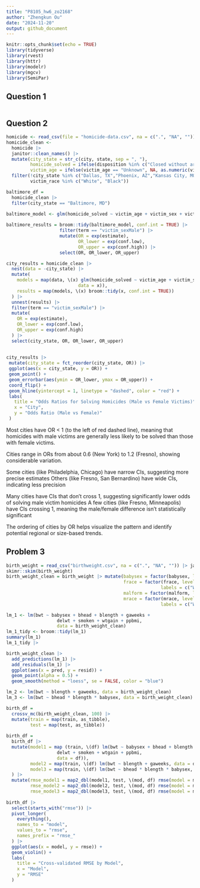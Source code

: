 ```yaml
---
title: "P8105_hw6_zo2168"
author: "Zhengkun Ou"
date: "2024-11-20"
output: github_document
---
```


```r
knitr::opts_chunk$set(echo = TRUE)
library(tidyverse)
library(rvest)
library(httr)
library(modelr)
library(mgcv)
library(SemiPar)
```

## Question 1
```r

```

## Question 2

```r
homicide <- read_csv(file = "homicide-data.csv", na = c(".", "NA", ""))
homicide_clean <- 
  homicide |> 
  janitor::clean_names() |>
  mutate(city_state = str_c(city, state, sep = ", "), 
         homicide_solved = ifelse(disposition %in% c("Closed without arrest", "Closed by arrest"), TRUE, FALSE),
         victim_age = ifelse(victim_age == "Unknown", NA, as.numeric(victim_age))) |>
  filter(!city_state %in% c("Dallas, TX","Phoenix, AZ","Kansas City, MO", "Tulsa, AL"), 
         victim_race %in% c("White", "Black"))

```

```r
baltimore_df = 
  homicide_clean |>
  filter(city_state == "Baltimore, MD")
  
baltimore_model <- glm(homicide_solved ~ victim_age + victim_sex + victim_race, data = baltimore_df)

baltimore_results = broom::tidy(baltimore_model, conf.int = TRUE) |>
                    filter(term == "victim_sexMale") |>
                    mutate(OR = exp(estimate), 
                           OR_lower = exp(conf.low),
                           OR_upper = exp(conf.high)) |> 
                    select(OR, OR_lower, OR_upper)

city_results = homicide_clean |> 
  nest(data = -city_state) |>
  mutate(
    models = map(data, \(x) glm(homicide_solved ~ victim_age + victim_sex + victim_race, 
                           data = x)),
    results = map(models, \(x) broom::tidy(x, conf.int = TRUE))
  ) |>
  unnest(results) |> 
  filter(term == "victim_sexMale") |> 
  mutate(
    OR = exp(estimate),
    OR_lower = exp(conf.low),
    OR_upper = exp(conf.high)
  ) |>
  select(city_state, OR, OR_lower, OR_upper)
  
  
city_results |>
 mutate(city_state = fct_reorder(city_state, OR)) |>
 ggplot(aes(x = city_state, y = OR)) +
 geom_point() + 
 geom_errorbar(aes(ymin = OR_lower, ymax = OR_upper)) + 
 coord_flip() +
 geom_hline(yintercept = 1, linetype = "dashed", color = "red") +
 labs(
   title = "Odds Ratios for Solving Homicides (Male vs Female Victims)",
   x = "City",
   y = "Odds Ratio (Male vs Female)"
 )
```
Most cities have OR < 1 (to the left of red dashed line), meaning that homicides with male victims are generally less likely to be solved than those with female victims.

Cities range in ORs from about 0.6 (New York) to 1.2 (Fresno), showing considerable variation.

Some cities (like Philadelphia, Chicago) have narrow CIs, suggesting more precise estimates
Others (like Fresno, San Bernardino) have wide CIs, indicating less precision

Many cities have CIs that don't cross 1, suggesting significantly lower odds of solving male victim homicides
A few cities (like Fresno, Minneapolis) have CIs crossing 1, meaning the male/female difference isn't statistically significant

The ordering of cities by OR helps visualize the pattern and identify potential regional or size-based trends.


## Problem 3

```r
birth_weight = read_csv("birthweight.csv", na = c(".", "NA", "")) |> janitor::clean_names()
skimr::skim(birth_weight)
birth_weight_clean = birth_weight |> mutate(babysex = factor(babysex, levels = c(1, 2), labels = c("Male", "Female")),
                                            frace = factor(frace, levels = c(1, 2, 3, 4, 8), 
                                                          labels = c("White", "Black", "Asian", "Puerto Rican", "Other")),
                                            malform = factor(malform, levels = c(0, 1), labels = c("Absent", "Present")),
                                            mrace = factor(mrace, levels = c(1, 2, 3, 4, 8), 
                                                          labels = c("White", "Black", "Asian", "Puerto Rican", "Other")))

```
```r
lm_1 <- lm(bwt ~ babysex + bhead + blength + gaweeks + 
                   delwt + smoken + wtgain + ppbmi, 
                   data = birth_weight_clean)
lm_1_tidy <- broom::tidy(lm_1)
summary(lm_1)
lm_1_tidy |> 
```
```r
birth_weight_clean |>
  add_predictions(lm_1) |>
  add_residuals(lm_1) |>
  ggplot(aes(x = pred, y = resid)) +
  geom_point(alpha = 0.5) +
  geom_smooth(method = "loess", se = FALSE, color = "blue")

```
```r
lm_2 <- lm(bwt ~ blength + gaweeks, data = birth_weight_clean)
lm_3 <- lm(bwt ~ bhead * blength * babysex, data = birth_weight_clean)

birth_df = 
  crossv_mc(birth_weight_clean, 100) |> 
  mutate(train = map(train, as_tibble),
         test = map(test, as_tibble))
                                                  
birth_df = 
  birth_df |>
  mutate(model1 = map (train, \(df) lm(bwt ~ babysex + bhead + blength + gaweeks + 
                   delwt + smoken + wtgain + ppbmi, 
                   data = df)),
         model2 = map(train, \(df) lm(bwt ~ blength + gaweeks, data = df)),
         model3 = map(train, \(df) lm(bwt ~ bhead * blength * babysex, data = df))
  ) |>
  mutate(rmse_model1 = map2_dbl(model1, test, \(mod, df) rmse(model = mod, data = df)), 
         rmse_model2 = map2_dbl(model2, test, \(mod, df) rmse(model = mod, data = df)),
         rmse_model3 = map2_dbl(model3, test, \(mod, df) rmse(model = mod, data = df)))
  
birth_df |>
  select(starts_with("rmse")) |>
  pivot_longer(
    everything(),
    names_to = "model",
    values_to = "rmse", 
    names_prefix = "rmse_"
  ) |>
  ggplot(aes(x = model, y = rmse)) +
  geom_violin() +
  labs(
    title = "Cross-validated RMSE by Model",
    x = "Model",
    y = "RMSE"
  )

```

